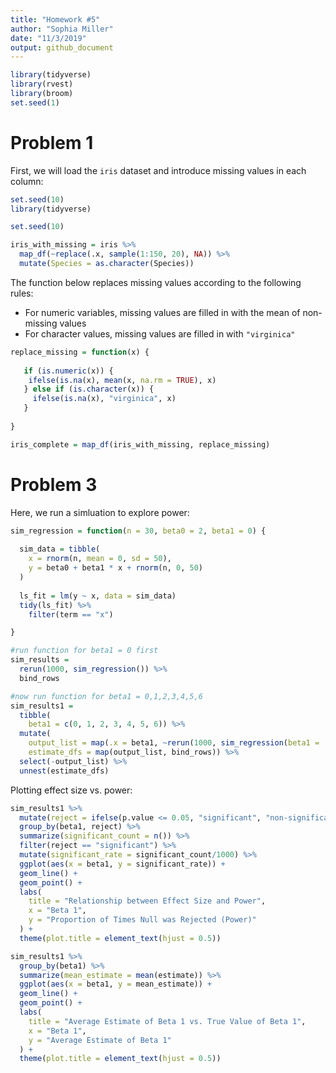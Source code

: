 ```yaml
---
title: "Homework #5"
author: "Sophia Miller"
date: "11/3/2019"
output: github_document
---
```

```r
library(tidyverse)
library(rvest)
library(broom)
set.seed(1)
```

# Problem 1

First, we will load the `iris` dataset and introduce missing values in each column: 

```r
set.seed(10)
library(tidyverse)

set.seed(10)

iris_with_missing = iris %>% 
  map_df(~replace(.x, sample(1:150, 20), NA)) %>%
  mutate(Species = as.character(Species))
```

The function below replaces missing values according to the following rules:

* For numeric variables, missing values are filled in with the mean of non-missing values
* For character values, missing values are filled in with `"virginica"`

```r
replace_missing = function(x) {
  
   if (is.numeric(x)) {
    ifelse(is.na(x), mean(x, na.rm = TRUE), x)
   } else if (is.character(x)) {
     ifelse(is.na(x), "virginica", x)
   }
     
}

iris_complete = map_df(iris_with_missing, replace_missing)
```

# Problem 3

Here, we run a simluation to explore power: 

```r
sim_regression = function(n = 30, beta0 = 2, beta1 = 0) {
  
  sim_data = tibble(
    x = rnorm(n, mean = 0, sd = 50),
    y = beta0 + beta1 * x + rnorm(n, 0, 50)
  )
  
  ls_fit = lm(y ~ x, data = sim_data)
  tidy(ls_fit) %>% 
    filter(term == "x")

}

#run function for beta1 = 0 first
sim_results = 
  rerun(1000, sim_regression()) %>% 
  bind_rows

#now run function for beta1 = 0,1,2,3,4,5,6
sim_results1 = 
  tibble(
    beta1 = c(0, 1, 2, 3, 4, 5, 6)) %>% 
  mutate(
    output_list = map(.x = beta1, ~rerun(1000, sim_regression(beta1 = .x))),
    estimate_dfs = map(output_list, bind_rows)) %>% 
  select(-output_list) %>% 
  unnest(estimate_dfs)
```

Plotting effect size vs. power:

```r
sim_results1 %>% 
  mutate(reject = ifelse(p.value <= 0.05, "significant", "non-significant")) %>% 
  group_by(beta1, reject) %>% 
  summarize(significant_count = n()) %>% 
  filter(reject == "significant") %>% 
  mutate(significant_rate = significant_count/1000) %>% 
  ggplot(aes(x = beta1, y = significant_rate)) + 
  geom_line() +
  geom_point() +
  labs(
    title = "Relationship between Effect Size and Power",
    x = "Beta 1",
    y = "Proportion of Times Null was Rejected (Power)"
  ) +
  theme(plot.title = element_text(hjust = 0.5))
```

```r
sim_results1 %>%
  group_by(beta1) %>% 
  summarize(mean_estimate = mean(estimate)) %>%
  ggplot(aes(x = beta1, y = mean_estimate)) +
  geom_line() +
  geom_point() +
  labs(
    title = "Average Estimate of Beta 1 vs. True Value of Beta 1",
    x = "Beta 1",
    y = "Average Estimate of Beta 1"
  ) +
  theme(plot.title = element_text(hjust = 0.5))
```

